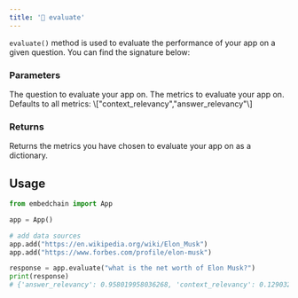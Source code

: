 ```yaml
---
title: '📝 evaluate'
---
```


`evaluate()` method is used to evaluate the performance of your app on a given question. You can find 
the signature below:

### Parameters

<ParamField path="question" type="str">
    The question to evaluate your app on.
</ParamField>
<ParamField path="metrics" type="list[EvalMetric]" optional>
    The metrics to evaluate your app on. Defaults to all metrics: \["context_relevancy","answer_relevancy"\]
</ParamField>

### Returns

<ResponseField name="metrics" type="dict">
    Returns the metrics you have chosen to evaluate your app on as a dictionary.
</ResponseField>

## Usage

```python
from embedchain import App

app = App()

# add data sources
app.add("https://en.wikipedia.org/wiki/Elon_Musk")
app.add("https://www.forbes.com/profile/elon-musk")

response = app.evaluate("what is the net worth of Elon Musk?")
print(response)
# {'answer_relevancy': 0.958019958036268, 'context_relevancy': 0.12903225806451613}
```